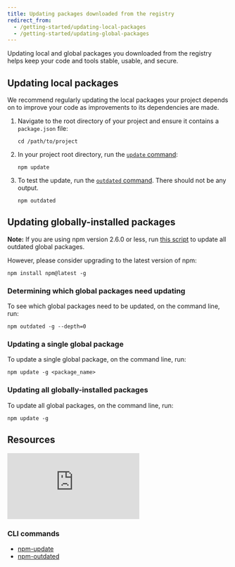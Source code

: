 ```yaml
---
title: Updating packages downloaded from the registry
redirect_from:
  - /getting-started/updating-local-packages
  - /getting-started/updating-global-packages
---
```


Updating local and global packages you downloaded from the registry helps keep your code and tools stable, usable, and secure.

## Updating local packages

We recommend regularly updating the local packages your project depends on to improve your code as improvements to its dependencies are made.

1. Navigate to the root directory of your project and ensure it contains a `package.json` file:

   ```
   cd /path/to/project
   ```

2. In your project root directory, run the [`update` command][npm-update]:

   ```
   npm update
   ```

3. To test the update, run the [`outdated` command][npm-outdated]. There should not be any output.

   ```
   npm outdated
   ```

## Updating globally-installed packages

<Note>

**Note:** If you are using npm version 2.6.0 or less, run [this script](https://gist.github.com/othiym23/4ac31155da23962afd0e) to update all outdated global packages.

However, please consider upgrading to the latest version of npm:

```
npm install npm@latest -g
```

</Note>

### Determining which global packages need updating

To see which global packages need to be updated, on the command line, run:

```
npm outdated -g --depth=0
```

### Updating a single global package

To update a single global package, on the command line, run:

```
npm update -g <package_name>
```

### Updating all globally-installed packages

To update all global packages, on the command line, run:

```
npm update -g
```

## Resources

<iframe src="https://www.youtube.com/embed/HRudtPGcOt4" frameborder="0" allowfullscreen></iframe>

### CLI commands

- [npm-update](/cli/update)
- [npm-outdated](/cli/outdated)


[npm-update]: /cli/update
[npm-outdated]: /cli/outdated
